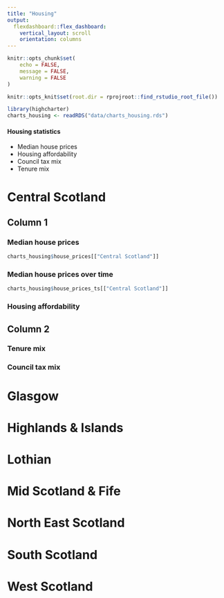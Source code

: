```yaml
---
title: "Housing"
output: 
  flexdashboard::flex_dashboard:
    vertical_layout: scroll
    orientation: columns
---
```

  
```r

knitr::opts_chunk$set(
	echo = FALSE,
	message = FALSE,
	warning = FALSE
)

knitr::opts_knit$set(root.dir = rprojroot::find_rstudio_root_file())

```

```r

library(highcharter)
charts_housing <- readRDS("data/charts_housing.rds")

```

#### Housing statistics

- Median house prices
- Housing affordability
- Council tax mix
- Tenure mix

# Central Scotland

## Column 1

### Median house prices {data-height=400}

```r
charts_housing$house_prices[["Central Scotland"]]
```

### Median house prices over time {data-height=400}

```r
charts_housing$house_prices_ts[["Central Scotland"]]
```

### Housing affordability {data-height=400}

## Column 2

### Tenure mix {data-height=600}

### Council tax mix {data-height=600}


# Glasgow

# Highlands & Islands

# Lothian

# Mid Scotland & Fife

# North East Scotland

# South Scotland

# West Scotland


